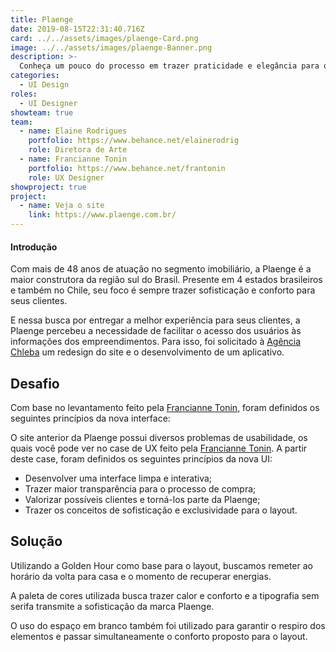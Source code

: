 ```yaml
---
title: Plaenge
date: 2019-08-15T22:31:40.716Z
card: ../../assets/images/plaenge-Card.png
image: ../../assets/images/plaenge-Banner.png
description: >-
  Conheça um pouco do processo em trazer praticidade e elegância para o site e o aplicativo da construtora Plaenge.
categories:
  - UI Design
roles:
  - UI Designer
showteam: true
team:
  - name: Elaine Rodrigues
    portfolio: https://www.behance.net/elainerodrig
    role: Diretora de Arte
  - name: Francianne Tonin
    portfolio: https://www.behance.net/frantonin
    role: UX Designer
showproject: true
project:
  - name: Veja o site
    link: https://www.plaenge.com.br/
---
```



#### Introdução

Com mais de 48 anos de atuação no segmento imobiliário, a Plaenge é a maior construtora da região sul do Brasil. Presente em 4 estados brasileiros e também no Chile, seu foco é sempre trazer sofisticação e conforto para seus clientes.

E nessa busca por entregar a melhor experiência para seus clientes, a Plaenge percebeu a necessidade de facilitar o acesso dos usuários às informações dos empreendimentos. Para isso, foi solicitado à [Agência Chleba](https://www.chleba.net/) um redesign do site e o desenvolvimento de um aplicativo.

## Desafio

Com base no levantamento feito pela [Francianne Tonin](https://www.behance.net/gallery/83533089/UX-UI-Construtora-Plaenge), foram definidos os seguintes princípios da nova interface:

O site anterior da Plaenge possui diversos problemas de usabilidade, os quais você pode ver no case de UX feito pela [Francianne Tonin](https://www.behance.net/gallery/83533089/UX-UI-Construtora-Plaenge). A partir deste case, foram definidos os seguintes princípios da nova UI:

- Desenvolver uma interface limpa e interativa;
- Trazer maior transparência para o processo de compra;
- Valorizar possíveis clientes e torná-los parte da Plaenge;
- Trazer os conceitos de sofisticação e exclusividade para o layout.

## Solução

Utilizando a Golden Hour como base para o layout, buscamos remeter ao horário da volta para casa e o momento de recuperar energias.

A paleta de cores utilizada busca trazer calor e conforto e a tipografia sem serifa transmite a sofisticação da marca Plaenge.

<Picture src={plaengeGuide} alt="Fontes e paleta de cores do layout." />

O uso do espaço em branco também foi utilizado para garantir o respiro dos elementos e passar simultaneamente o conforto proposto para o layout.

<Picture src={plaengeSiteHome} alt="Layout da página home do site." />

<Picture src={plaengeSiteEmpreendimento} alt="Detalhe da página empreendimentos do site." />

<Picture src={plaengeSiteAplaenge} alt="Trecho da página do site sobre a Plaenge." />

<Picture src={plaengeAppHome} alt="Detalhe da home e outras telas do aplicativo." />

<Picture src={PlaengeAppOutro} alt="Detalhes de outras telas do aplicativo." />

<Picture src={plaengeSitePVC} alt="Design da página home do portal do cliente." />

<Picture src={plaengeSitePVC2} alt="Detalhe de diversas páginas do portal do cliente." />
